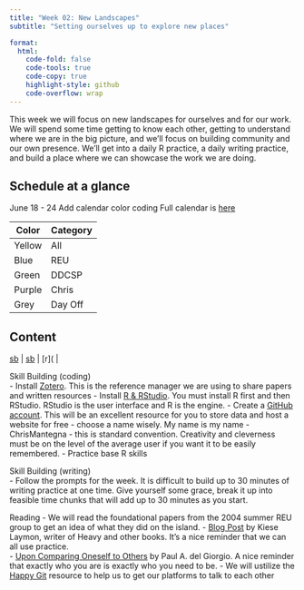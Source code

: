 ```yaml
---
title: "Week 02: New Landscapes"
subtitle: "Setting ourselves up to explore new places"

format:
  html:
    code-fold: false
    code-tools: true
    code-copy: true
    highlight-style: github
    code-overflow: wrap
---
```

This week we will focus on new landscapes for ourselves and for our work. We will spend some time getting to know each other, getting to understand where we are in the big picture, and we'll focus on building community and our own presence. We'll get into a daily R practice, a daily writing practice, and build a place where we can showcase the work we are doing. 

## Schedule at a glance  
June 18 - 24
Add calendar color coding
Full calendar is [here](https://calendar.google.com/calendar/u/0?cid=Y2xhc3Nyb29tMTA0NzQ5OTc5MDE2MTE0NTI2MDYzQGdyb3VwLmNhbGVuZGFyLmdvb2dsZS5jb20)  
  
| Color | Category |
|-------|----------|
| Yellow | All |
| Blue | REU |
| Green | DDCSP |
| Purple | Chris |
| Grey | Day Off |


## Content
| [sb](02-coding.qmd) | [sb](02-prompts.qmd) | [r]( |
Skill Building (coding)  
- Install [Zotero](https://www.zotero.org/). This is the reference manager we are using to share papers and written resources
- Install [R & RStudio](https://happygitwithr.com/install-r-rstudio.html). You must install R first and then RStudio. RStudio is the user interface and R is the engine.
- Create a [GitHub account](https://happygitwithr.com/github-acct.html). This will be an excellent resource for you to store data and host a website for free - choose a name wisely. My name is my name - ChrisMantegna - this is standard convention. Creativity and cleverness must be on the level of the average user if you want it to be easily remembered.
- Practice base R skills

Skill Building (writing)  
- Follow the prompts for the week. It is difficult to build up to 30 minutes of writing practice at one time. Give yourself some grace, break it up into feasible time chunks that will add up to 30 minutes as you start.  

Reading
- We will read the foundational papers from the 2004 summer REU group to get an idea of what they did on the island.
- [Blog Post](https://www.kieselaymon.com/blog/2015/1/11/were-not-good-enough-to-not-practice) by Kiese Laymon, writer of Heavy and other books. It's a nice reminder that we can all use practice.  
- [Upon Comparing Oneself to Others](https://aslopubs.onlinelibrary.wiley.com/doi/full/10.1002/lob.10579) by Paul A. del Giorgio. A nice reminder that exactly who you are is exactly who you need to be.
- We will ustilize the [Happy Git](https://happygitwithr.com/index.html) resource to help us to get our platforms to talk to each other

